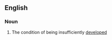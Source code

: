 ==English==
{{wikipedia}}
===Noun===
{{en-noun|-}}
# The condition of being insufficiently [[developed]]